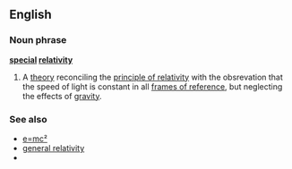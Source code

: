 ==English==

===Noun phrase===
'''[[special]] [[relativity]]'''

# {{physics}} A [[theory]] reconciling the [[principle of relativity]] with the obsrevation that the speed of light is constant in all [[frame of reference|frames of reference]], but neglecting the effects of [[gravity]].

===See also===
*[[e=mc²]]
*[[general relativity]]
*{{pedialite}}